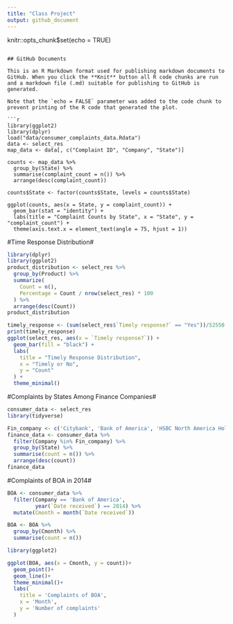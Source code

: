 ```yaml
---
title: "Class Project"
output: github_document
---
```

  
knitr::opts_chunk$set(echo = TRUE)
```

## GitHub Documents

This is an R Markdown format used for publishing markdown documents to GitHub. When you click the **Knit** button all R code chunks are run and a markdown file (.md) suitable for publishing to GitHub is generated.

Note that the `echo = FALSE` parameter was added to the code chunk to prevent printing of the R code that generated the plot.

```r
library(ggplot2)
library(dplyr)
load("data/consumer_complaints_data.Rdata")
data <- select_res 
map_data <- data[, c("Complaint ID", "Company", "State")]

counts <- map_data %>%
  group_by(State) %>%
  summarise(complaint_count = n()) %>% 
  arrange(desc(complaint_count))

counts$State <- factor(counts$State, levels = counts$State)

ggplot(counts, aes(x = State, y = complaint_count)) +
  geom_bar(stat = "identity") +
  labs(title = "Complaint Counts by State", x = "State", y = "complaint_count") +
  theme(axis.text.x = element_text(angle = 75, hjust = 1))
```

#Time Response Distribution#
```r
library(dplyr)
library(ggplot2)
product_distribution <- select_res %>%
  group_by(Product) %>%
  summarize(
    Count = n(),
    Percentage = Count / nrow(select_res) * 100
  ) %>%
  arrange(desc(Count))
product_distribution

timely_response <- (sum(select_res$`Timely response?` == "Yes"))/52550
print(timely_response)
ggplot(select_res, aes(x = `Timely response?`)) +
  geom_bar(fill = "black") +
  labs(
    title = "Timely Response Distribution",
    x = "Timely or No",
    y = "Count"
  ) +
  theme_minimal()
```
#Complaints by States Among Finance Companies#
```r
consumer_data <- select_res
library(tidyverse)

Fin_company <- c('Citybank', 'Bank of America', 'HSBC North America Holdings Inc.', 'Discover')
finance_data <- consumer_data %>% 
  filter(Company %in% Fin_company) %>% 
  group_by(State) %>% 
  summarise(count = n()) %>% 
  arrange(desc(count))
finance_data
```

#Complaints of BOA in 2014#
```r
BOA <- consumer_data %>% 
  filter(Company == 'Bank of America',
         year(`Date received`) == 2014) %>% 
  mutate(Cmonth = month(`Date received`))

BOA <- BOA %>% 
  group_by(Cmonth) %>% 
  summarise(count = n())

library(ggplot2)

ggplot(BOA, aes(x = Cmonth, y = count))+
  geom_point()+
  geom_line()+
  theme_minimal()+
  labs(
    title = 'Complaints of BOA',
    x = 'Month',
    y = 'Number of complaints'
  )
```


